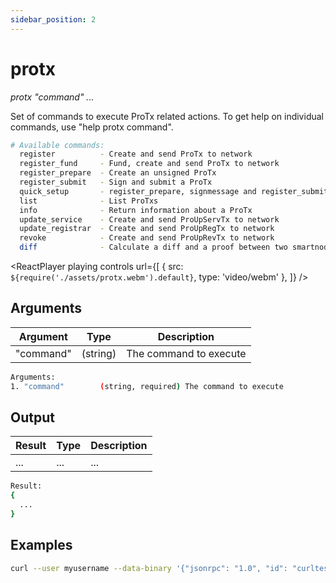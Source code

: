 ```yaml
---
sidebar_position: 2
---
```



# protx

_protx "command" ..._

Set of commands to execute ProTx related actions.
To get help on individual commands, use "help protx command".

```bash
# Available commands:
  register          - Create and send ProTx to network
  register_fund     - Fund, create and send ProTx to network
  register_prepare  - Create an unsigned ProTx
  register_submit   - Sign and submit a ProTx
  quick_setup       - register_prepare, signmessage and register_submit in one command
  list              - List ProTxs
  info              - Return information about a ProTx
  update_service    - Create and send ProUpServTx to network
  update_registrar  - Create and send ProUpRegTx to network
  revoke            - Create and send ProUpRevTx to network
  diff              - Calculate a diff and a proof between two smartnode lists
```

<ReactPlayer
  playing
  controls
  url={[
    { src: `${require('./assets/protx.webm').default}`, type: 'video/webm' },
  ]}
/>

## Arguments

| Argument  | Type     | Description            |
| --------- | -------- | ---------------------- |
| "command" | (string) | The command to execute |

```bash
Arguments:
1. "command"        (string, required) The command to execute
```

## Output

| Result | Type | Description |
| ------ | ---- | ----------- |
| ...    | ...  | ...         |

```bash
Result:
{
  ...
}
```

## Examples

```bash
curl --user myusername --data-binary '{"jsonrpc": "1.0", "id": "curltest", "method": "protx_register", "params": ["1075db55d416d3ca199f55b6084e2115b9345e16c5cf302fc80e9d5fbf5d48d", 0, "173.249.49.9:15420", "tsys1q2j57a4rtserh9022a63pvk3jqmg7un55stux0v", "003bc97fcd6023996f8703b4da34dedd1641bd45ed12ac7a4d74a529dd533ecb99d4fb8ddb04853bb110f0d747ee8e63", "tsys1qxh8am0c9w0q9kv7h7f9q2c4jrfjg63yawrgm0r", 5, "tsys1qxh8am0c9w0q9kv7h7f9q2c4jrfjg63yawrgm0r"]}' -H 'content-type: text/plain;' http://127.0.0.1:8370/
```
